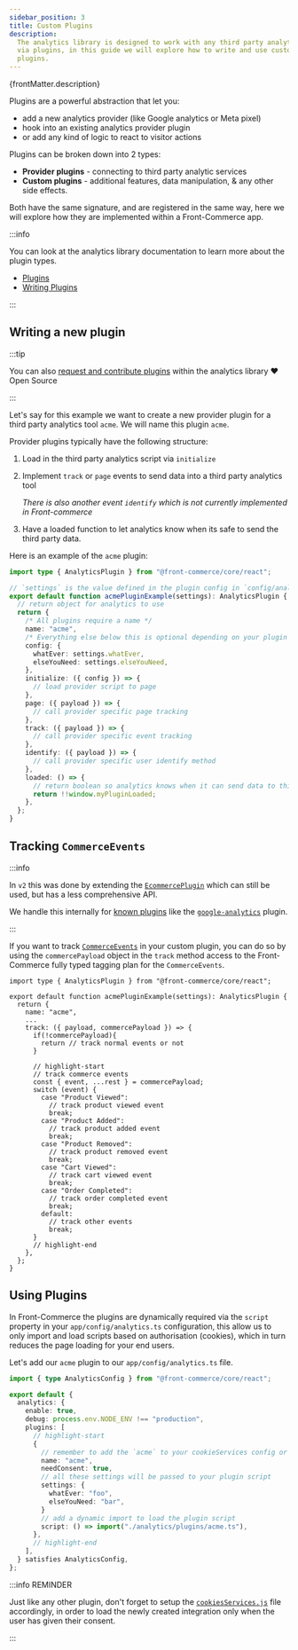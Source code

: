 ```yaml
---
sidebar_position: 3
title: Custom Plugins
description:
  The analytics library is designed to work with any third party analytics tools
  via plugins, in this guide we will explore how to write and use custom
  plugins.
---
```



<p>{frontMatter.description}</p>

Plugins are a powerful abstraction that let you:

- add a new analytics provider (like Google analytics or Meta pixel)
- hook into an existing analytics provider plugin
- or add any kind of logic to react to visitor actions

Plugins can be broken down into 2 types:

- **Provider plugins** - connecting to third party analytic services
- **Custom plugins** - additional features, data manipulation, & any other side
  effects.

Both have the same signature, and are registered in the same way, here we will
explore how they are implemented within a Front-Commerce app.

:::info

You can look at the analytics library documentation to learn more about the
plugin types.

- [Plugins](https://getanalytics.io/plugins)
- [Writing Plugins](https://getanalytics.io/plugins/writing-plugins/)

:::

<Steps>

<Step>

## Writing a new plugin

:::tip

You can also
[request and contribute plugins](https://getanalytics.io/plugins/request/)
within the analytics library ❤️ Open Source

:::

Let's say for this example we want to create a new provider plugin for a third
party analytics tool `acme`. We will name this plugin `acme`.

Provider plugins typically have the following structure:

1. Load in the third party analytics script via `initialize`
2. Implement `track` or `page` events to send data into a third party analytics
   tool

   _There is also another event `identify` which is not currently implemented in
   Front-commerce_

3. Have a loaded function to let analytics know when its safe to send the third
   party data.

Here is an example of the `acme` plugin:

```ts title="analytics/plugins/acme.ts"
import type { AnalyticsPlugin } from "@front-commerce/core/react";

// `settings` is the value defined in the plugin config in `config/analytics.ts`
export default function acmePluginExample(settings): AnalyticsPlugin {
  // return object for analytics to use
  return {
    /* All plugins require a name */
    name: "acme",
    /* Everything else below this is optional depending on your plugin requirements */
    config: {
      whatEver: settings.whatEver,
      elseYouNeed: settings.elseYouNeed,
    },
    initialize: ({ config }) => {
      // load provider script to page
    },
    page: ({ payload }) => {
      // call provider specific page tracking
    },
    track: ({ payload }) => {
      // call provider specific event tracking
    },
    identify: ({ payload }) => {
      // call provider specific user identify method
    },
    loaded: () => {
      // return boolean so analytics knows when it can send data to third party
      return !!window.myPluginLoaded;
    },
  };
}
```

</Step>
<Step>

## Tracking `CommerceEvents`

:::info

In `v2` this was done by extending the
[`EcommercePlugin`](/docs/2.x/advanced/analytics/plugins#extending-with-ecommerceplugin)
which can still be used, but has a less comprehensive API.

We handle this internally for
[known plugins](https://gitlab.blackswift.cloud/front-commerce/front-commerce/-/blob/784684ce56cca69ca5c2e42d5d421a8c0b4bb9c3/src/web/core/analytics/plugins/e-commerce/e-commerce.js#L6-11)
like the [`google-analytics`](https://getanalytics.io/plugins/google-analytics/)
plugin.

:::

If you want to track
[`CommerceEvents`](https://gitlab.blackswift.cloud/front-commerce/front-commerce/-/blob/3f6ed5af24b17a9c95f1dd024238bb2892e5075b/packages/core/analytics/plugins/commerce-events.ts)
in your custom plugin, you can do so by using the `commercePayload` object in
the `track` method access to the Front-Commerce fully typed tagging plan for the
`CommerceEvents`.

```tsx title="analytics/plugins/acme.ts"
import type { AnalyticsPlugin } from "@front-commerce/core/react";

export default function acmePluginExample(settings): AnalyticsPlugin {
  return {
    name: "acme",
    ...
    track: ({ payload, commercePayload }) => {
      if(!commercePayload){
        return // track normal events or not
      }

      // highlight-start
      // track commerce events
      const { event, ...rest } = commercePayload;
      switch (event) {
        case "Product Viewed":
          // track product viewed event
          break;
        case "Product Added":
          // track product added event
          break;
        case "Product Removed":
          // track product removed event
          break;
        case "Cart Viewed":
          // track cart viewed event
          break;
        case "Order Completed":
          // track order completed event
          break;
        default:
          // track other events
          break;
      }
      // highlight-end
    },
  };
}
```

</Step>
<Step>

## Using Plugins

In Front-Commerce the plugins are dynamically required via the `script` property
in your `app/config/analytics.ts` configuration, this allow us to only import
and load scripts based on authorisation (cookies), which in turn reduces the
page loading for your end users.

Let's add our `acme` plugin to our `app/config/analytics.ts` file.

```ts title="app/config/analytics.ts"
import { type AnalyticsConfig } from "@front-commerce/core/react";

export default {
  analytics: {
    enable: true,
    debug: process.env.NODE_ENV !== "production",
    plugins: [
      // highlight-start
      {
        // remember to add the `acme` to your cookieServices config or disable the needConsent
        name: "acme",
        needConsent: true,
        // all these settings will be passed to your plugin script
        settings: {
          whatEver: "foo",
          elseYouNeed: "bar",
        }
        // add a dynamic import to load the plugin script
        script: () => import("./analytics/plugins/acme.ts"),
      },
      // highlight-end
    ],
  } satisfies AnalyticsConfig,
};
```

:::info REMINDER

Just like any other plugin, don't forget to setup the
[`cookiesServices.js`](/docs/3.x/guides/analytics/getting-started#the-gdpr-consent)
file accordingly, in order to load the newly created integration only when the
user has given their consent.

:::

</Step>
</Steps>
